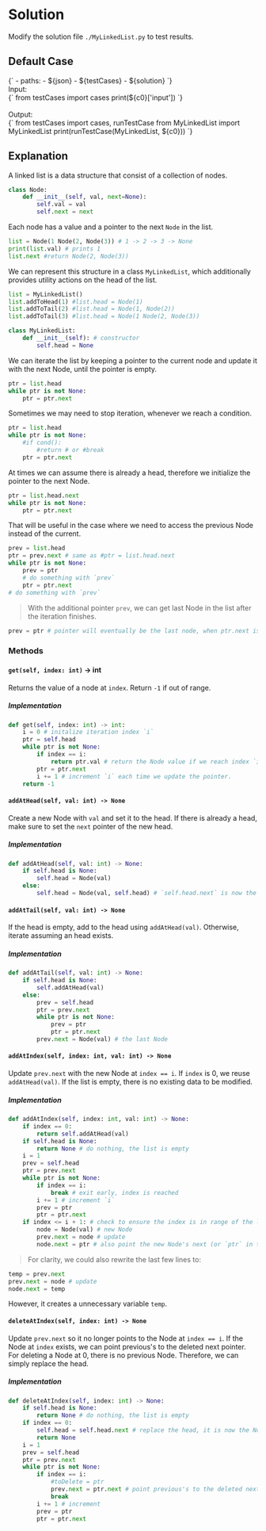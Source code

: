 


<Meta title="Data Structure/Linked List/[707] Design Linked List/Solution/Python" />

# Solution

Modify the solution file `./MyLinkedList.py` to test results.

## Default Case

<Canvas withSource="open">
  <Story name="Case 0" parameters={{ docs: { source: { code } } }} inline={false} height="130px">
    <py-env>
    {`
      - paths:
        - ${json}
        - ${testCases}
        - ${solution}
    `}
    </py-env>
    <div>
      <div>Input: </div>
      <py-script>
      {`
        from testCases import cases
        print(${c0}['input'])
      `}
      </py-script>
    </div>
    <br />
    <div>
      <div>Output: </div>
      <py-script>
      {`
        from testCases import cases, runTestCase
        from MyLinkedList import MyLinkedList
        print(runTestCase(MyLinkedList, ${c0}))
      `}
      </py-script>
    </div>
  </Story>
</Canvas>

## Explanation

A linked list is a data structure that consist of a collection of nodes.
```python
class Node:
    def __init__(self, val, next=None):
        self.val = val
        self.next = next
```

Each node has a value and a pointer to the next `Node` in the list.
```python
list = Node(1 Node(2, Node(3)) # 1 -> 2 -> 3 -> None
print(list.val) # prints 1
list.next #return Node(2, Node(3))
```

We can represent this structure in a class `MyLinkedList`, which additionally provides utility actions on the head of the list.

```python
list = MyLinkedList()
list.addToHead(1) #list.head = Node(1)
list.addToTail(2) #list.head = Node(1, Node(2))
list.addToTail(3) #list.head = Node(1 Node(2, Node(3))
```

```python
class MyLinkedList:
    def __init__(self): # constructor
        self.head = None
```

We can iterate the list by keeping a pointer to the current node and update it with the next Node, until the pointer is empty.
```python
ptr = list.head
while ptr is not None:
    ptr = ptr.next
```

Sometimes we may need to stop iteration, whenever we reach a condition.
```python
ptr = list.head
while ptr is not None:
    #if cond():
        #return # or #break
    ptr = ptr.next
```

At times we can assume there is already a head, therefore we initialize the pointer to the next Node.
```python
ptr = list.head.next
while ptr is not None:
    ptr = ptr.next
```

That will be useful in the case where we need to access the previous Node instead of the current.
```python
prev = list.head
ptr = prev.next # same as #ptr = list.head.next
while ptr is not None:
    prev = ptr
    # do something with `prev`
    ptr = ptr.next
# do something with `prev`
```

> With the additional pointer `prev`, we can get last Node in the list after the iteration finishes.
```python
prev = ptr # pointer will eventually be the last node, when ptr.next is empty
```

### Methods

#### `get(self, index: int)` -> int

Returns the value of a node at `index`. Return `-1` if out of range.

##### Implementation

```python
def get(self, index: int) -> int:
    i = 0 # initalize iteration index `i`
    ptr = self.head
    while ptr is not None:
        if index == i:
            return ptr.val # return the Node value if we reach index `i`
        ptr = ptr.next
        i += 1 # increment `i` each time we update the pointer.
    return -1
```

#### `addAtHead(self, val: int) -> None`

Create a new Node with `val` and set it to the head. If there is already a head, make sure to set the `next` pointer of the new head.

##### Implementation

```python
def addAtHead(self, val: int) -> None:
    if self.head is None:
        self.head = Node(val)
    else:
        self.head = Node(val, self.head) # `self.head.next` is now the old head
```

#### `addAtTail(self, val: int) -> None`

If the head is empty, add to the head using `addAtHead(val)`. Otherwise, iterate assuming an head exists.

##### Implementation

```python
def addAtTail(self, val: int) -> None:
    if self.head is None:
        self.addAtHead(val)
    else:
        prev = self.head
        ptr = prev.next
        while ptr is not None:
            prev = ptr
            ptr = ptr.next
        prev.next = Node(val) # the last Node
```

#### `addAtIndex(self, index: int, val: int) -> None`

Update `prev.next` with the new Node at `index == i`. If `index` is 0, we reuse `addAtHead(val)`. If the list is empty, there is no existing data to be modified.

##### Implementation

```python
def addAtIndex(self, index: int, val: int) -> None:
    if index == 0:
        return self.addAtHead(val)
    if self.head is None:
        return None # do nothing, the list is empty
    i = 1
    prev = self.head
    ptr = prev.next
    while ptr is not None:
        if index == i:
            break # exit early, index is reached
        i += 1 # increment `i`
        prev = ptr
        ptr = ptr.next
    if index <= i + 1: # check to ensure the index is in range of the list
        node = Node(val) # new Node
        prev.next = node # update
        node.next = ptr # also point the new Node's next (or `ptr` in this case)
```

> For clarity, we could also rewrite the last few lines to:
```python
temp = prev.next
prev.next = node # update
node.next = temp
```
However, it creates a unnecessary variable `temp`.

#### `deleteAtIndex(self, index: int) -> None`

Update `prev.next` so it no longer points to the Node at `index == i`. If the Node at `index` exists, we can point previous's to the deleted next pointer. For deleting a Node at 0, there is no previous Node. Therefore, we can simply replace the head.

##### Implementation

```python
def deleteAtIndex(self, index: int) -> None:
    if self.head is None:
        return None # do nothing, the list is empty
    if index == 0:
        self.head = self.head.next # replace the head, it is now the Node next in the list
        return None
    i = 1
    prev = self.head
    ptr = prev.next
    while ptr is not None:
        if index == i:
            #toDelete = ptr
            prev.next = ptr.next # point previous's to the deleted next pointer
            break
        i += 1 # increment
        prev = ptr
        ptr = ptr.next
```
